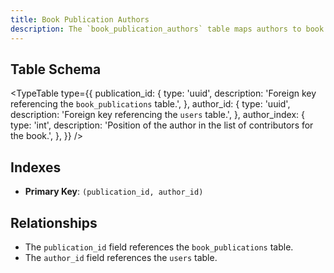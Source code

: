 ```yaml
---
title: Book Publication Authors
description: The `book_publication_authors` table maps authors to book publications. It establishes a many-to-many relationship between users and book publications, specifying the order of authorship.
---
```


## Table Schema

<TypeTable
  type={{
    publication_id: {
      type: 'uuid',
      description: 'Foreign key referencing the `book_publications` table.',
    },
    author_id: {
      type: 'uuid',
      description: 'Foreign key referencing the `users` table.',
    },
    author_index: {
      type: 'int',
      description:
        'Position of the author in the list of contributors for the book.',
    },
  }}
/>

## Indexes

- **Primary Key**: `(publication_id, author_id)`

## Relationships

- The `publication_id` field references the `book_publications` table.
- The `author_id` field references the `users` table.
